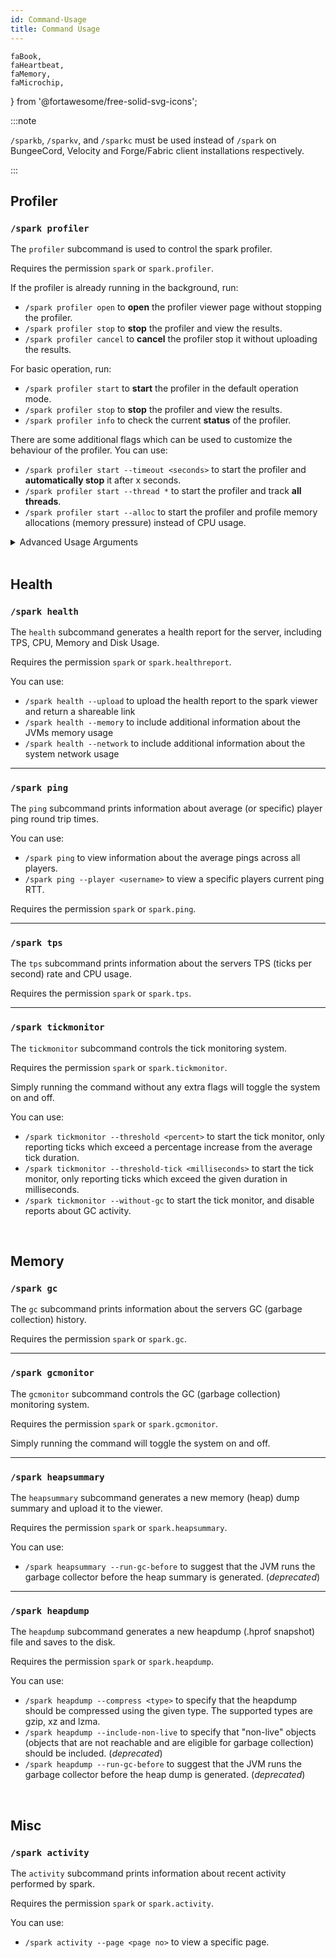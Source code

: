 ```yaml
---
id: Command-Usage
title: Command Usage
---
```


    faBook,
    faHeartbeat,
    faMemory,
    faMicrochip,
} from '@fortawesome/free-solid-svg-icons';

:::note

`/sparkb`, `/sparkv`, and `/sparkc` must be used instead of `/spark` on BungeeCord, Velocity and Forge/Fabric client installations respectively.

:::

## <FontAwesomeIcon icon={faMicrochip} /> Profiler

### `/spark profiler`

The `profiler` subcommand is used to control the spark profiler.

Requires the permission `spark` or `spark.profiler`.

If the profiler is already running in the background, run:
* `/spark profiler open` to **open** the profiler viewer page without stopping the profiler.
* `/spark profiler stop` to **stop** the profiler and view the results.
* `/spark profiler cancel` to **cancel** the profiler stop it without uploading the results.

For basic operation, run:
* `/spark profiler start` to **start** the profiler in the default operation mode.
* `/spark profiler stop` to **stop** the profiler and view the results.
* `/spark profiler info` to check the current **status** of the profiler.

There are some additional flags which can be used to customize the behaviour of the profiler. You can use:
* `/spark profiler start --timeout <seconds>` to start the profiler and **automatically stop** it after x seconds.
* `/spark profiler start --thread *` to start the profiler and track **all threads**.
* `/spark profiler start --alloc` to start the profiler and profile memory allocations (memory pressure) instead of CPU usage.

<details>
<summary>Advanced Usage Arguments</summary>
<div>

#### Execution Profiler

* `/spark profiler start --interval <milliseconds>` to start the profiler and sample at the given interval (default is 4)
* `/spark profiler start --thread *` to start the profiler and track all threads.
* `/spark profiler start --thread <thread name>` to start the profiler and only track specific threads.
* `/spark profiler start --thread <thread name pattern> --regex` to start the profiler and only track threads matching the given regex.
* `/spark profiler start --only-ticks-over <milliseconds>` to start the profiler, but only record samples from ticks which take longer than the given duration.
* `/spark profiler start --combine-all` to start the profiler but combine all threads under one root node.
* `/spark profiler start --not-combined` to start the profiler but disable grouping threads from a thread pool together.
* `/spark profiler start --ignore-sleeping` to start the profiler, but only record samples from threads that aren't in a 'sleeping' state.
* `/spark profiler start --force-java-sampler` to start the profiler and force usage of the Java sampler, instead of the async one.
* `/spark profiler stop --comment <comment>` to stop the profiler and include the specified comment in the viewer.
* `/spark profiler stop --save-to-file` to save profile to file under the config directory instead of uploading it.

#### Allocation Profiler

* `/spark profiler start --alloc --alloc-live-only` to start the memory allocation profiler, only retaining stats for objects that haven't been garbage collected by the end of the profile
* `/spark profiler start --alloc --interval <bytes>` to start the memory allocation profiler and sample at the given rate in bytes (default is `524287` aka *512 KB*)

</div>
</details>

<br />

## <FontAwesomeIcon icon={faHeartbeat} /> Health

### `/spark health`
The `health` subcommand generates a health report for the server, including TPS, CPU, Memory and Disk Usage.

Requires the permission `spark` or `spark.healthreport`.

You can use:
* `/spark health --upload` to upload the health report to the spark viewer and return a shareable link
* `/spark health --memory` to include additional information about the JVMs memory usage
* `/spark health --network` to include additional information about the system network usage

___
### `/spark ping`
The `ping` subcommand prints information about average (or specific) player ping round trip times.

You can use:
* `/spark ping` to view information about the average pings across all players.
* `/spark ping --player <username>` to view a specific players current ping RTT.

Requires the permission `spark` or `spark.ping`.

___
### `/spark tps`
The `tps` subcommand prints information about the servers TPS (ticks per second) rate and CPU usage.

Requires the permission `spark` or `spark.tps`.

___
### `/spark tickmonitor`
The `tickmonitor` subcommand controls the tick monitoring system.

Requires the permission `spark` or `spark.tickmonitor`.

Simply running the command without any extra flags will toggle the system on and off.

You can use:
* `/spark tickmonitor --threshold <percent>` to start the tick monitor, only reporting ticks which exceed a percentage increase from the average tick duration.
* `/spark tickmonitor --threshold-tick <milliseconds>` to start the tick monitor, only reporting ticks which exceed the given duration in milliseconds.
* `/spark tickmonitor --without-gc` to start the tick monitor, and disable reports about GC activity.

<br />

## <FontAwesomeIcon icon={faMemory} /> Memory

### `/spark gc`
The `gc` subcommand prints information about the servers GC (garbage collection) history.

Requires the permission `spark` or `spark.gc`.

___
### `/spark gcmonitor`
The `gcmonitor` subcommand controls the GC (garbage collection) monitoring system.

Requires the permission `spark` or `spark.gcmonitor`.

Simply running the command will toggle the system on and off.

___
### `/spark heapsummary`
The `heapsummary` subcommand generates a new memory (heap) dump summary and upload it to the viewer.

Requires the permission `spark` or `spark.heapsummary`.

You can use:
* `/spark heapsummary --run-gc-before` to suggest that the JVM runs the garbage collector before the heap summary is generated. (*deprecated*)

___
### `/spark heapdump`
The `heapdump` subcommand generates a new heapdump (.hprof snapshot) file and saves to the disk.

Requires the permission `spark` or `spark.heapdump`.

You can use:
* `/spark heapdump --compress <type>` to specify that the heapdump should be compressed using the given type. The supported types are gzip, xz and lzma.
* `/spark heapdump --include-non-live` to specify that "non-live" objects (objects that are not reachable and are eligible for garbage collection) should be included. (*deprecated*)
* `/spark heapdump --run-gc-before` to suggest that the JVM runs the garbage collector before the heap dump is generated. (*deprecated*)

<br />

## <FontAwesomeIcon icon={faBook} /> Misc

### `/spark activity`
The `activity` subcommand prints information about recent activity performed by spark.

Requires the permission `spark` or `spark.activity`.

You can use:
* `/spark activity --page <page no>` to view a specific page.
